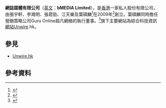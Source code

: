 
{{Infobox company
| name = 網誌媒體有限公司
| key_people = 葉碩麟
| major_shareholder = 張宇軒<br>李澔明<br>張君勁<br>江天樂<br>超凡香港
| name_en = ''bMEDIA LIMITED''
| type = [[私人公司|私人公司]]<br>[[網路媒體|網路媒體]]
| location = {{HKG}}
| foundation = 2009年1月5日
}}'''網誌媒體有限公司'''（[[英文|英文]]：'''bMEDIA Limited'''），是[[香港|香港]]一家私人股份有限公司，由張宇軒、李澔明、張君勁、江天樂及葉碩麟<ref>{{Cite web|title=香港交易及結算所有限公司 披露易文件釋義|url=https://www1.hkexnews.hk/listedco/listconews/gem/2015/0529/a5191/cguruonline(holdings)limited-20150522-07.pdf|accessdate=2020-07-07|work=www.hkexnews.hk|archive-date=2020-07-10|archive-url=https://web.archive.org/web/20200710123155/https://www1.hkexnews.hk/listedco/listconews/gem/2015/0529/a5191/cguruonline(holdings)limited-20150522-07.pdf|dead-url=no}}</ref>在2009年<ref>{{Cite web|title=網誌媒體有限公司 bMEDIA LIMITED - 香港公司註冊信息查詢|url=https://www.hongkongdir.hk/bmedia-limited-bclefbi/|accessdate=2020-07-07|work=www.hongkongdir.hk|archive-date=2020-07-10|archive-url=https://web.archive.org/web/20200710122513/https://www.hongkongdir.hk/bmedia-limited-bclefbi/|dead-url=no}}</ref>創立。葉碩麟同時擔任營銷策略公司Guru Online超凡網絡的執行董事。<ref>{{Cite web|title=市場營銷3.0 數碼行銷教主葉碩麟|url=https://www.cuhk.edu.hk/chinese/features/alan_yip.html|accessdate=2020-07-07|work=www.cuhk.edu.hk|archive-date=2020-02-24|archive-url=https://web.archive.org/web/20200224194219/http://www.cuhk.edu.hk/chinese/features/alan_yip.html|dead-url=no}}</ref>旗下主要網站為綜合科技資訊[[網站|網站]]Unwire.hk。

== 參見 ==
* [[Unwire.hk|Unwire.hk]]

== 參考資料 ==
<references responsive="" />